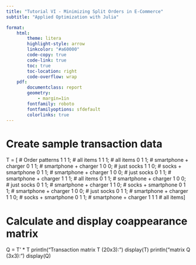 ```yaml
---
title: "Tutorial VI - Minimizing Split Orders in E-Commerce"
subtitle: "Applied Optimization with Julia"

format:
    html:
        theme: litera
        highlight-style: arrow
        linkcolor: "#a60000"
        code-copy: true
        code-link: true
        toc: true
        toc-location: right
        code-overflow: wrap
    pdf: 
        documentclass: report
        geometry:
            - margin=1in
        fontfamily: roboto
        fontfamilyoptions: sfdefault
        colorlinks: true
---
```



# Create sample transaction data
T = [
    # Order patterns
    1 1 1;  # all items
    1 1 1;  # all items
    0 1 1;  # smartphone + charger
    0 1 1;  # smartphone + charger
    1 0 0;  # just socks
    1 1 0;  # socks + smartphone
    0 1 1;  # smartphone + charger
    1 0 0;  # just socks
    0 1 1;  # smartphone + charger
    1 1 1;  # all items
    0 1 1;  # smartphone + charger
    1 0 0;  # just socks
    0 1 1;  # smartphone + charger
    1 1 0;  # socks + smartphone
    0 1 1;  # smartphone + charger
    1 0 0;  # just socks
    0 1 1;  # smartphone + charger
    1 1 0;  # socks + smartphone
    0 1 1;  # smartphone + charger
    1 1 1   # all items
]

# Calculate and display coappearance matrix
Q = T' * T
println("Transaction matrix T (20x3):")
display(T)
println("\nCoappearance matrix Q (3x3):")
display(Q)